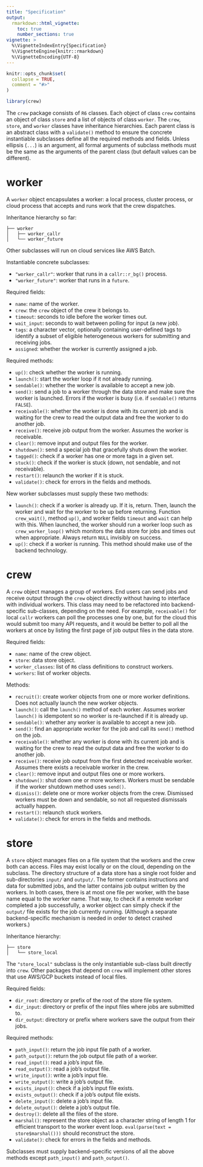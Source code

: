 ```yaml
---
title: "Specification"
output:
  rmarkdown::html_vignette:
    toc: true
    number_sections: true
vignette: >
  %\VignetteIndexEntry{Specification}
  %\VignetteEngine{knitr::rmarkdown}
  %\VignetteEncoding{UTF-8}
---
```


```r
knitr::opts_chunk$set(
  collapse = TRUE,
  comment = "#>"
)
```

```r
library(crew)
```

The `crew` package consists of `R6` classes. Each object of class `crew` contains an object of class `store` and a list of objects of class `worker`. The `crew`, `store`, and `worker` classes have inheritance hierarchies. Each parent class is an abstract class with a `validate()` method to ensure the concrete instantiable subclasses define all the required methods and fields. Unless ellipsis (`...`) is an argument, all formal arguments of subclass methods must be the same as the arguments of the parent class (but default values can be different).

# worker

A `worker` object encapsulates a worker: a local process, cluster process, or cloud process that accepts and runs work that the crew dispatches.

Inheritance hierarchy so far:

```
├── worker
│   ├── worker_callr
│   └── worker_future
```

Other subclasses will run on cloud services like AWS Batch.

Instantiable concrete subclasses:

* `"worker_callr"`: worker that runs in a `callr::r_bg()` process.
* `"worker_future"`: worker that runs in a `future`.

Required fields:

* `name`: name of the worker.
* `crew`: the `crew` object of the crew it belongs to.
* `timeout`: seconds to idle before the worker times out.
* `wait_input`: seconds to wait between polling for input (a new job).
* `tags`: a character vector, optionally containing user-defined tags to identify a subset of eligible heterogeneous workers for submitting and receiving jobs.
* `assigned`: whether the worker is currently assigned a job.

Required methods:

* `up()`: check whether the worker is running.
* `launch()`: start the worker loop if it not already running.
* `sendable()`: whether the worker is available to accept a new job.
* `send()`: send a job to a worker through the data store and make sure the worker is launched. Errors if the worker is busy (i.e. if `sendable()` returns `FALSE`).
* `receivable()`: whether the worker is done with its current job and is waiting for the crew to read the output data and free the worker to do another job.
* `receive()`: receive job output from the worker. Assumes the worker is receivable.
* `clear()`: remove input and output files for the worker.
* `shutdown()`: send a special job that gracefully shuts down the worker.
* `tagged()`: check if a worker has one or more tags in a given set.
* `stuck()`: check if the worker is stuck (down, not sendable, and not receivable).
* `restart()`: relaunch the worker if it is stuck.
* `validate()`: check for errors in the fields and methods.

New worker subclasses must supply these two methods:

* `launch()`: check if a worker is already up. If it is, return. Then, launch the worker and wait for the worker to be up before returning. Function `crew_wait()`, method `up()`, and worker fields `timeout` and `wait` can help with this. When launched, the worker should run a worker loop such as `crew_worker_loop()` which monitors the data store for jobs and times out when appropriate. Always return `NULL` invisibly on success.
* `up()`: check if a worker is running. This method should make use of the backend technology.

# crew

A `crew` object manages a group of workers. End users can send jobs and receive output through the `crew` object directly without having to interface with individual workers. This class may need to be refactored into backend-specific sub-classes, depending on the need. For example, `receivable()` for local `callr` workers can poll the processes one by one, but for the cloud this would submit too many API requests, and it would be better to poll all the workers at once by listing the first page of job output files in the data store.

Required fields:

* `name`: name of the crew object.
* `store`: data store object.
* `worker_classes`: list of `R6` class definitions to construct workers.
* `workers`: list of worker objects.

Methods:

* `recruit()`: create worker objects from one or more worker definitions. Does not actually launch the new worker objects.
* `launch()`: call the `launch()` method of each worker. Assumes worker `launch()` is idempotent so no worker is re-launched if it is already up.
* `sendable()`: whether any worker is available to accept a new job.
* `send()`: find an appropriate worker for the job and call its `send()` method on the job.
* `receivable()`: whether any worker is done with its current job and is waiting for the crew to read the output data and free the worker to do another job.
* `receive()`: receive job output from the first detected receivable worker. Assumes there exists a receivable worker in the crew.
* `clear()`: remove input and output files one or more workers.
* `shutdown()`: shut down one or more workers. Workers must be sendable if the worker shutdown method uses `send()`.
* `dismiss()`: delete one or more worker objects from the crew. Dismissed workers must be down and sendable, so not all requested dismissals actually happen.
* `restart()`: relaunch stuck workers.
* `validate()`: check for errors in the fields and methods.

# store

A `store` object manages files on a file system that the workers and the crew both can access. Files may exist locally or on the cloud, depending on the subclass. The directory structure of a data store has a single root folder and sub-directories `input/` and `output/`. The former contains instructions and data for submitted jobs, and the latter contains job output written by the workers. In both cases, there is at most one file per worker, with the base name equal to the worker name. That way, to check if a remote worker completed a job successfully, a worker object can simply check if the `output/` file exists for the job currently running. (Although a separate backend-specific mechanism is needed in order to detect crashed workers.)

Inheritance hierarchy:

```
├── store
│   └── store_local
```

The `"store_local"` subclass is the only instantiable sub-class built directly into `crew`. Other packages that depend on `crew` will implement other stores that use AWS/GCP buckets instead of local files.

Required fields:

* `dir_root`: directory or prefix of the root of the store file system.
* `dir_input`: directory or prefix of the input files where jobs are submitted to.
* `dir_output`: directory or prefix where workers save the output from their jobs.

Required methods:

* `path_input()`: return the job input file path of a worker.
* `path_output()`: return the job output file path of a worker.
* `read_input()`: read a job's input file.
* `read_output()`: read a job's output file.
* `write_input()`: write a job's input file.
* `write_output()`: write a job's output file.
* `exists_input()`: check if a job's input file exists.
* `exists_output()`: check if a job's output file exists.
* `delete_input()`: delete a job's input file.
* `delete_output()`: delete a job's output file.
* `destroy()`: delete all the files of the store.
* `marshal()`: represent the store object as a character string of length 1 for efficient transport to the worker event loop. `eval(parse(text = store$marshal()))` should reconstruct the store.
* `validate()`: check for errors in the fields and methods.

Subclasses must supply backend-specific versions of all the above methods except `path_input()` and `path_output()`.
